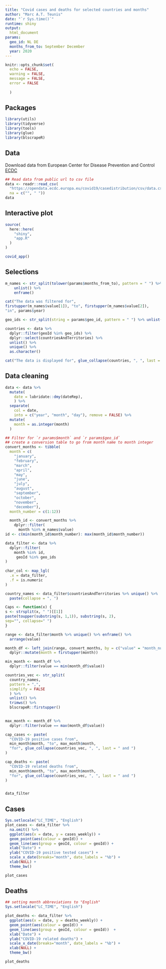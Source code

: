 ```yaml
---
title: "Covid cases and deaths for selected countries and months"
author: "Marc A.T. Teunis"
date: "`r Sys.time()`"
runtime: shiny
output:
  html_document
params:
  geo_id: NL DE
  months_from_to: September December
  year: 2020
---
```


```r
knitr::opts_chunk$set(
  echo = FALSE,
  warning = FALSE,
  message = FALSE,
  error = FALSE
  
  )
```

## Packages
```r
library(utils)
library(tidyverse)
library(tools)
library(glue)
library(blscrapeR)
```

## Data
Download data from European Center for Disease Prevention and Control [ECDC](https://www.ecdc.europa.eu/en)
```r
## Read data from public url to csv file
data <- readr::read_csv(
  "https://opendata.ecdc.europa.eu/covid19/casedistribution/csv/data.csv", 
  na = c("", " "))
data
```


## Interactive plot
```r
source(
  here::here(
    "shiny",
    "app.R"
  )
)

covid_app() 
```


## Selections
```r
m_names <- str_split(tolower(params$months_from_to), pattern = " ") %>% 
    unlist() %>%
    enframe() 

cat("The data was filtered for",
firstupper(m_names$value[1]), "to", firstupper(m_names$value[2]), 
"in", params$year)
```

```r
geo_ids <- str_split(string = params$geo_id, pattern = " ") %>% unlist()

countries <- data %>%
  dplyr::filter(geoId %in% geo_ids) %>%
  dplyr::select(countriesAndTerritories) %>%
  unlist() %>%
  unique() %>%
  as.character()

cat("The data is displayed for", glue_collapse(countries, ", ", last = " and "))
```

## Data cleaning
```r
data <- data %>%
  mutate(
    date = lubridate::dmy(dateRep),
    ) %>%
  separate(
    col = date, 
    into = c("year", "month", "day"), remove = FALSE) %>%
  mutate(
    month = as.integer(month)
  )

## Filter for `r params$month` and `r params$geo_id`
## create a conversion table to go from month name to month integer
convert_months <- tibble(
  month = c(
    "january",
    "february",
    "march",
    "april",
    "may",
    "june",
    "july",
    "august",
    "september",
    "october",
    "november",
    "december"),
  month_number = c(1:12))

  month_id <- convert_months %>%
    dplyr::filter(
      month %in% m_names$value) 
id <- c(min(month_id$month_number): max(month_id$month_number))

data_filter <- data %>%
  dplyr::filter(
    month %in% id,
     geoId %in% geo_ids
)
  
char_col <- map_lgl(
  .x = data_filter,
  .f = is.numeric 
)

country_names <- data_filter$countriesAndTerritories %>% unique() %>%
  paste(collapse = ", ")

Caps <- function(x) {
s <- strsplit(x, " ")[[1]]
paste(toupper(substring(s, 1,1)), substring(s, 2),
sep="", collapse=" ")
}

range <- data_filter$month %>% unique() %>% enframe() %>%
  arrange(value)

month_df <- left_join(range, convert_months, by = c("value" = "month_number")) %>%
  dplyr::mutate(month = firstupper(month))

min_month <- month_df %>%
  dplyr::filter(value == min(month_df$value))

countries_vec <- str_split(
  country_names, 
  pattern = ",", 
  simplify = FALSE
  ) %>%
  unlist() %>%
  trimws() %>%
  blscrapeR::firstupper()  
  

max_month <- month_df %>%
  dplyr::filter(value == max(month_df$value))

cap_cases <- paste(
  "COVID-19 positive cases from", 
  min_month$month, "to", max_month$month,
  "for", glue_collapse(countries_vec, ", ", last = " and ")
)

cap_deaths <- paste(
  "COVID-19 related deaths from", 
  min_month$month, "to", max_month$month,
  "for", glue_collapse(countries_vec, ", ", last = " and ")
)


data_filter  
```

## Cases
```r
Sys.setlocale("LC_TIME", "English")
plot_cases <- data_filter %>%
  na.omit() %>%
  ggplot(aes(x = date, y = cases_weekly)) +
  geom_point(aes(colour = geoId)) +
  geom_line(aes(group = geoId, colour = geoId)) +
  xlab("Date") +
  ylab("COVID-19 positive tested cases") +
  scale_x_date(breaks="month", date_labels = "%b") +
  xlab(NULL) +
  theme_bw()

plot_cases
```

## Deaths
```r
## setting month abbreviations to "English"
Sys.setlocale("LC_TIME", "English")

plot_deaths <- data_filter %>%
  ggplot(aes(x = date, y = deaths_weekly)) +
  geom_point(aes(colour = geoId)) +
  geom_line(aes(group = geoId, colour = geoId))  +
  xlab("Date") +
  ylab("COVID-19 related deaths") +
  scale_x_date(breaks="month", date_labels = "%b") +
  xlab(NULL) +
  theme_bw()

plot_deaths

```

